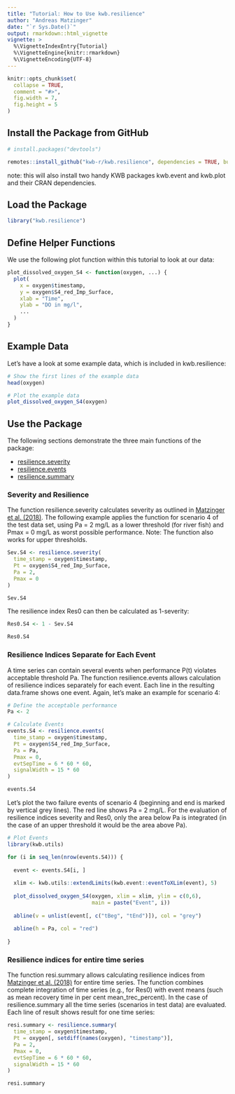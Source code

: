 ```yaml
---
title: "Tutorial: How to Use kwb.resilience"
author: "Andreas Matzinger"
date: "`r Sys.Date()`"
output: rmarkdown::html_vignette
vignette: >
  %\VignetteIndexEntry{Tutorial}
  %\VignetteEngine{knitr::rmarkdown}
  %\VignetteEncoding{UTF-8}
---
```


```r
knitr::opts_chunk$set(
  collapse = TRUE,
  comment = "#>",
  fig.width = 7, 
  fig.height = 5
)
```

## Install the Package from GitHub

```r
# install.packages("devtools")

remotes::install_github("kwb-r/kwb.resilience", dependencies = TRUE, build_vignettes = TRUE)
```

note: this will also install two handy KWB packages kwb.event and kwb.plot and their CRAN dependencies.

## Load the Package

```r
library("kwb.resilience")
```

## Define Helper Functions

We use the following plot function within this tutorial to look at our data:

```r
plot_dissolved_oxygen_S4 <- function(oxygen, ...) {
  plot(
    x = oxygen$timestamp, 
    y = oxygen$S4_red_Imp_Surface, 
    xlab = "Time", 
    ylab = "DO in mg/l",
    ...
  )
}
```

## Example Data

Let's have a look at some example data, which is included in kwb.resilience:

```r
# Show the first lines of the example data
head(oxygen)

# Plot the example data
plot_dissolved_oxygen_S4(oxygen)
```

## Use the Package

The following sections demonstrate the three main functions of the package:

* [resilience.severity](#severity)
* [resilience.events](#events)
* [resilience.summary](#summary)

### Severity and Resilience {#severity}

The function resilience.severity calculates severity as outlined in [Matzinger et al. (2018)](https://www.researchgate.net/publication/326040304_Quantitative_Beschreibung_der_Resilienz_urbaner_Wassersysteme).
The following example applies the function for scenario 4 of the test data set, using Pa = 2 mg/L as a lower threshold (for river fish) and Pmax = 0 mg/L as worst possible performance. Note: The function also works for upper thresholds.

```r
Sev.S4 <- resilience.severity(
  time_stamp = oxygen$timestamp, 
  Pt = oxygen$S4_red_Imp_Surface, 
  Pa = 2, 
  Pmax = 0
)

Sev.S4
```

The resilience index Res0 can then be calculated as 1-severity:

```r
Res0.S4 <- 1 - Sev.S4

Res0.S4
```


### Resilience Indices Separate for Each Event {#events}

A time series can contain several events when performance P(t) violates acceptable threshold Pa. The function resilience.events allows calculation of resilience indices separately for each event. Each line in the resulting data.frame shows one event. Again, let's make an example for scenario 4:

```r
# Define the acceptable performance
Pa <- 2

# Calculate Events
events.S4 <- resilience.events(
  time_stamp = oxygen$timestamp, 
  Pt = oxygen$S4_red_Imp_Surface, 
  Pa = Pa, 
  Pmax = 0, 
  evtSepTime = 6 * 60 * 60, 
  signalWidth = 15 * 60
)

events.S4
```

Let's plot the two failure events of scenario 4 (beginning and end is marked by vertical grey lines). The red line shows Pa = 2 mg/L. For the evaluation of resilience indices severity and Res0, only the area below Pa is integrated (in the case of an upper threshold it would be the area above Pa).

```r

# Plot Events
library(kwb.utils)

for (i in seq_len(nrow(events.S4))) {
  
  event <- events.S4[i, ]
  
  xlim <- kwb.utils::extendLimits(kwb.event::eventToXLim(event), 5)
  
  plot_dissolved_oxygen_S4(oxygen, xlim = xlim, ylim = c(0,6), 
                           main = paste("Event", i))
  
  abline(v = unlist(event[, c("tBeg", "tEnd")]), col = "grey")
  
  abline(h = Pa, col = "red")
  
}
```



### Resilience indices for entire time series {#summary}

The function resi.summary allows calculating resilience indices from [Matzinger et al. (2018)](https://www.researchgate.net/publication/326040304_Quantitative_Beschreibung_der_Resilienz_urbaner_Wassersysteme) for entire time series. The function combines complete integration of time series (e.g., for Res0) with event means (such as mean recovery time in per cent mean_trec_percent). In the case of resilience.summary all the time series (scenarios in test data) are evaluated. Each line of result shows result for one time series:


```r
resi.summary <- resilience.summary(
  time_stamp = oxygen$timestamp, 
  Pt = oxygen[, setdiff(names(oxygen), "timestamp")], 
  Pa = 2, 
  Pmax = 0, 
  evtSepTime = 6 * 60 * 60, 
  signalWidth = 15 * 60
)

resi.summary
```

